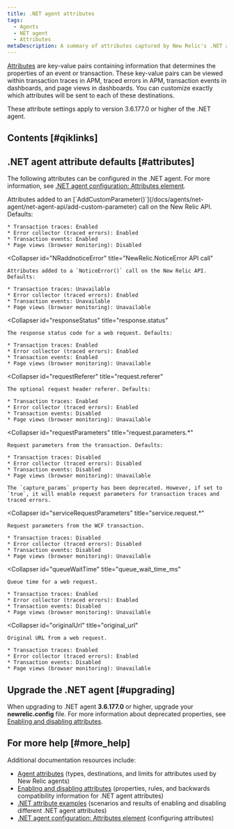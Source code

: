 ```yaml
---
title: .NET agent attributes
tags:
  - Agents
  - NET agent
  - Attributes
metaDescription: A summary of attributes captured by New Relic's .NET agent.
---
```


[Attributes](/docs/features/agent-attributes) are key-value pairs containing information that determines the properties of an event or transaction. These key-value pairs can be viewed within transaction traces in APM, traced errors in APM, transaction events in dashboards, and page views in dashboards. You can customize exactly which attributes will be sent to each of these destinations.

These attribute settings apply to version 3.6.177.0 or higher of the .NET agent.

## Contents [#qiklinks]

## .NET agent attribute defaults [#attributes]

The following attributes can be configured in the .NET agent. For more information, see [.NET agent configuration: Attributes element](/docs/agents/net-agent/configuration/net-agent-configuration/#agent-attributes).

<CollapserGroup>
  <Collapser
    id="NRaddCustomParameter"
    title="NewRelic.AddCustomParameter API call"
  >
    Attributes added to an [`AddCustomParameter()`](/docs/agents/net-agent/net-agent-api/add-custom-parameter) call on the New Relic API. Defaults:

    * Transaction traces: Enabled
    * Error collector (traced errors): Enabled
    * Transaction events: Enabled
    * Page views (browser monitoring): Disabled
  </Collapser>

  <Collapser
    id="NRaddnoticeError"
    title="NewRelic.NoticeError API call"
  >
    Attributes added to a `NoticeError()` call on the New Relic API. Defaults:

    * Transaction traces: Unavailable
    * Error collector (traced errors): Enabled
    * Transaction events: Unavailable
    * Page views (browser monitoring): Unavailable
  </Collapser>

  <Collapser
    id="responseStatus"
    title="response.status"
  >
    The response status code for a web request. Defaults:

    * Transaction traces: Enabled
    * Error collector (traced errors): Enabled
    * Transaction events: Enabled
    * Page views (browser monitoring): Unavailable
  </Collapser>

  <Collapser
    id="requestReferer"
    title="request.referer"
  >
    The optional request header referer. Defaults:

    * Transaction traces: Enabled
    * Error collector (traced errors): Enabled
    * Transaction events: Disabled
    * Page views (browser monitoring): Unavailable
  </Collapser>

  <Collapser
    id="requestParameters"
    title="request.parameters.*"
  >
    Request parameters from the transaction. Defaults:

    * Transaction traces: Disabled
    * Error collector (traced errors): Disabled
    * Transaction events: Disabled
    * Page views (browser monitoring): Unavailable

    The `capture_params` property has been deprecated. However, if set to `true`, it will enable request parameters for transaction traces and traced errors.
  </Collapser>

  <Collapser
    id="serviceRequestParameters"
    title="service.request.*"
  >
    Request parameters from the WCF transaction.

    * Transaction traces: Disabled
    * Error collector (traced errors): Disabled
    * Transaction events: Disabled
    * Page views (browser monitoring): Unavailable
  </Collapser>

  <Collapser
    id="queueWaitTime"
    title="queue_wait_time_ms"
  >
    Queue time for a web request.

    * Transaction traces: Enabled
    * Error collector (traced errors): Enabled
    * Transaction events: Disabled
    * Page views (browser monitoring): Unavailable
  </Collapser>

  <Collapser
    id="originalUrl"
    title="original_url"
  >
    Original URL from a web request.

    * Transaction traces: Enabled
    * Error collector (traced errors): Enabled
    * Transaction events: Disabled
    * Page views (browser monitoring): Unavailable
  </Collapser>
</CollapserGroup>

## Upgrade the .NET agent [#upgrading]

When upgrading to .NET agent **3.6.177.0** or higher, upgrade your **newrelic.config** file. For more information about deprecated properties, see [Enabling and disabling attributes](/docs/agents/net-agent/attributes/enabling-disabling-attributes#deprecated).

## For more help [#more_help]

Additional documentation resources include:

* [Agent attributes](/docs/features/agent-attributes) (types, destinations, and limits for attributes used by New Relic agents)
* [Enabling and disabling attributes](/docs/agents/net-agent/attributes/enabling-disabling-attributes) (properties, rules, and backwards compatibility information for .NET agent attributes)
* [.NET attribute examples](/docs/agents/net-agent/attributes/net-attribute-examples) (scenarios and results of enabling and disabling different .NET agent attributes)
* [.NET agent configuration: Attributes element](/docs/agents/net-agent/installation-configuration/net-agent-configuration) (configuring attributes)
